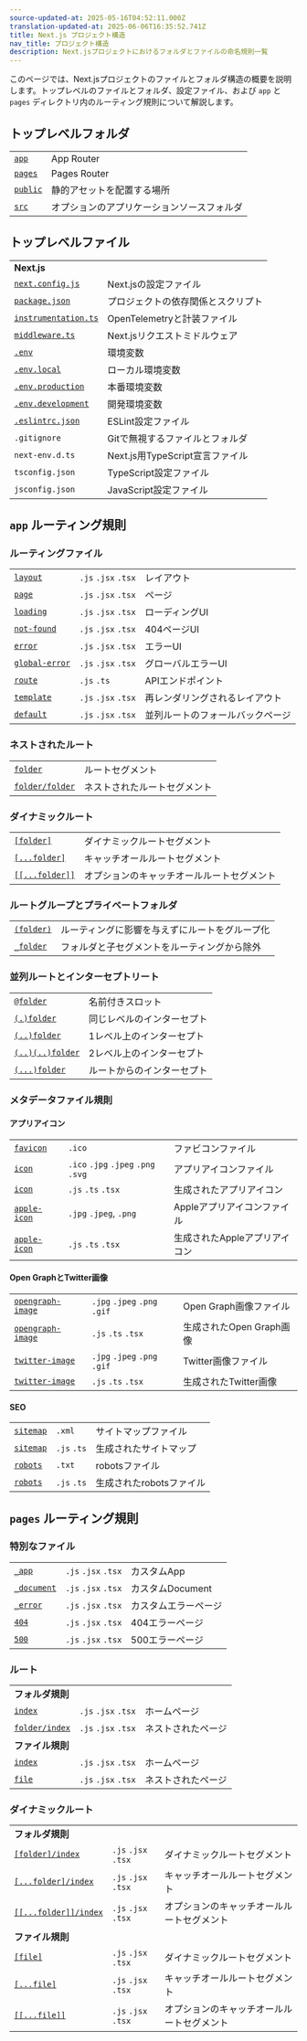 ```yaml
---
source-updated-at: 2025-05-16T04:52:11.000Z
translation-updated-at: 2025-06-06T16:35:52.741Z
title: Next.js プロジェクト構造
nav_title: プロジェクト構造
description: Next.jsプロジェクトにおけるフォルダとファイルの命名規則一覧
---
```


このページでは、Next.jsプロジェクトのファイルとフォルダ構造の概要を説明します。トップレベルのファイルとフォルダ、設定ファイル、および `app` と `pages` ディレクトリ内のルーティング規則について解説します。

## トップレベルフォルダ

|                                                                          |                                    |
| ------------------------------------------------------------------------ | ---------------------------------- |
| [`app`](/docs/app/building-your-application/routing)                     | App Router                         |
| [`pages`](/docs/pages/building-your-application/routing)                 | Pages Router                       |
| [`public`](/docs/app/building-your-application/optimizing/static-assets) | 静的アセットを配置する場所         |
| [`src`](/docs/app/building-your-application/configuring/src-directory)   | オプションのアプリケーションソースフォルダ |

## トップレベルファイル

|                                                                                             |                                         |
| ------------------------------------------------------------------------------------------- | --------------------------------------- |
| **Next.js**                                                                                 |                                         |
| [`next.config.js`](/docs/app/api-reference/next-config-js)                                  | Next.jsの設定ファイル                   |
| [`package.json`](/docs/getting-started/installation#manual-installation)                    | プロジェクトの依存関係とスクリプト       |
| [`instrumentation.ts`](/docs/app/building-your-application/optimizing/instrumentation)      | OpenTelemetryと計装ファイル             |
| [`middleware.ts`](/docs/app/building-your-application/routing/middleware)                   | Next.jsリクエストミドルウェア           |
| [`.env`](/docs/app/building-your-application/configuring/environment-variables)             | 環境変数                                |
| [`.env.local`](/docs/app/building-your-application/configuring/environment-variables)       | ローカル環境変数                        |
| [`.env.production`](/docs/app/building-your-application/configuring/environment-variables)  | 本番環境変数                            |
| [`.env.development`](/docs/app/building-your-application/configuring/environment-variables) | 開発環境変数                            |
| [`.eslintrc.json`](/docs/app/building-your-application/configuring/eslint)                  | ESLint設定ファイル                      |
| `.gitignore`                                                                                | Gitで無視するファイルとフォルダ         |
| `next-env.d.ts`                                                                             | Next.js用TypeScript宣言ファイル         |
| `tsconfig.json`                                                                             | TypeScript設定ファイル                  |
| `jsconfig.json`                                                                             | JavaScript設定ファイル                  |

## `app` ルーティング規則

### ルーティングファイル

|                                                                                 |                     |                              |
| ------------------------------------------------------------------------------- | ------------------- | ---------------------------- |
| [`layout`](/docs/app/api-reference/file-conventions/layout)                     | `.js` `.jsx` `.tsx` | レイアウト                   |
| [`page`](/docs/app/api-reference/file-conventions/page)                         | `.js` `.jsx` `.tsx` | ページ                       |
| [`loading`](/docs/app/api-reference/file-conventions/loading)                   | `.js` `.jsx` `.tsx` | ローディングUI               |
| [`not-found`](/docs/app/api-reference/file-conventions/not-found)               | `.js` `.jsx` `.tsx` | 404ページUI                  |
| [`error`](/docs/app/api-reference/file-conventions/error)                       | `.js` `.jsx` `.tsx` | エラーUI                     |
| [`global-error`](/docs/app/api-reference/file-conventions/error#global-errorjs) | `.js` `.jsx` `.tsx` | グローバルエラーUI           |
| [`route`](/docs/app/api-reference/file-conventions/route)                       | `.js` `.ts`         | APIエンドポイント            |
| [`template`](/docs/app/api-reference/file-conventions/template)                 | `.js` `.jsx` `.tsx` | 再レンダリングされるレイアウト |
| [`default`](/docs/app/api-reference/file-conventions/default)                   | `.js` `.jsx` `.tsx` | 並列ルートのフォールバックページ |

### ネストされたルート

|                                                                              |                      |
| ---------------------------------------------------------------------------- | -------------------- |
| [`folder`](/docs/app/building-your-application/routing#route-segments)       | ルートセグメント     |
| [`folder/folder`](/docs/app/building-your-application/routing#nested-routes) | ネストされたルートセグメント |

### ダイナミックルート

|                                                                                                           |                                  |
| --------------------------------------------------------------------------------------------------------- | -------------------------------- |
| [`[folder]`](/docs/app/building-your-application/routing/dynamic-routes#convention)                       | ダイナミックルートセグメント     |
| [`[...folder]`](/docs/app/building-your-application/routing/dynamic-routes#catch-all-segments)            | キャッチオールルートセグメント   |
| [`[[...folder]]`](/docs/app/building-your-application/routing/dynamic-routes#optional-catch-all-segments) | オプションのキャッチオールルートセグメント |

### ルートグループとプライベートフォルダ

|                                                                                     |                                                  |
| ----------------------------------------------------------------------------------- | ------------------------------------------------ |
| [`(folder)`](/docs/app/building-your-application/routing/route-groups#convention)   | ルーティングに影響を与えずにルートをグループ化   |
| [`_folder`](/docs/app/building-your-application/routing/colocation#private-folders) | フォルダと子セグメントをルーティングから除外     |

### 並列ルートとインターセプトリート

|                                                                                                |                            |
| ---------------------------------------------------------------------------------------------- | -------------------------- |
| [`@folder`](/docs/app/building-your-application/routing/parallel-routes#convention)            | 名前付きスロット           |
| [`(.)folder`](/docs/app/building-your-application/routing/intercepting-routes#convention)      | 同じレベルのインターセプト |
| [`(..)folder`](/docs/app/building-your-application/routing/intercepting-routes#convention)     | 1レベル上のインターセプト  |
| [`(..)(..)folder`](/docs/app/building-your-application/routing/intercepting-routes#convention) | 2レベル上のインターセプト  |
| [`(...)folder`](/docs/app/building-your-application/routing/intercepting-routes#convention)    | ルートからのインターセプト |

### メタデータファイル規則

#### アプリアイコン

|                                                                                                                 |                                     |                          |
| --------------------------------------------------------------------------------------------------------------- | ----------------------------------- | ------------------------ |
| [`favicon`](/docs/app/api-reference/file-conventions/metadata/app-icons#favicon)                                | `.ico`                              | ファビコンファイル       |
| [`icon`](/docs/app/api-reference/file-conventions/metadata/app-icons#icon)                                      | `.ico` `.jpg` `.jpeg` `.png` `.svg` | アプリアイコンファイル   |
| [`icon`](/docs/app/api-reference/file-conventions/metadata/app-icons#generate-icons-using-code-js-ts-tsx)       | `.js` `.ts` `.tsx`                  | 生成されたアプリアイコン |
| [`apple-icon`](/docs/app/api-reference/file-conventions/metadata/app-icons#apple-icon)                          | `.jpg` `.jpeg`, `.png`              | Appleアプリアイコンファイル |
| [`apple-icon`](/docs/app/api-reference/file-conventions/metadata/app-icons#generate-icons-using-code-js-ts-tsx) | `.js` `.ts` `.tsx`                  | 生成されたAppleアプリアイコン |

#### Open GraphとTwitter画像

|                                                                                                                             |                              |                            |
| --------------------------------------------------------------------------------------------------------------------------- | ---------------------------- | -------------------------- |
| [`opengraph-image`](/docs/app/api-reference/file-conventions/metadata/opengraph-image#opengraph-image)                      | `.jpg` `.jpeg` `.png` `.gif` | Open Graph画像ファイル     |
| [`opengraph-image`](/docs/app/api-reference/file-conventions/metadata/opengraph-image#generate-images-using-code-js-ts-tsx) | `.js` `.ts` `.tsx`           | 生成されたOpen Graph画像   |
| [`twitter-image`](/docs/app/api-reference/file-conventions/metadata/opengraph-image#twitter-image)                          | `.jpg` `.jpeg` `.png` `.gif` | Twitter画像ファイル        |
| [`twitter-image`](/docs/app/api-reference/file-conventions/metadata/opengraph-image#generate-images-using-code-js-ts-tsx)   | `.js` `.ts` `.tsx`           | 生成されたTwitter画像      |

#### SEO

|                                                                                             |             |                       |
| ------------------------------------------------------------------------------------------- | ----------- | --------------------- |
| [`sitemap`](/docs/app/api-reference/file-conventions/metadata/sitemap#static-sitemapxml)    | `.xml`      | サイトマップファイル  |
| [`sitemap`](/docs/app/api-reference/file-conventions/metadata/sitemap#generate-a-sitemap)   | `.js` `.ts` | 生成されたサイトマップ |
| [`robots`](/docs/app/api-reference/file-conventions/metadata/robots#static-robotstxt)       | `.txt`      | robotsファイル        |
| [`robots`](/docs/app/api-reference/file-conventions/metadata/robots#generate-a-robots-file) | `.js` `.ts` | 生成されたrobotsファイル |

## `pages` ルーティング規則

### 特別なファイル

|                                                                                                             |                     |                   |
| ----------------------------------------------------------------------------------------------------------- | ------------------- | ----------------- |
| [`_app`](/docs/pages/building-your-application/routing/custom-app)                                          | `.js` `.jsx` `.tsx` | カスタムApp       |
| [`_document`](/docs/pages/building-your-application/routing/custom-document)                                | `.js` `.jsx` `.tsx` | カスタムDocument  |
| [`_error`](/docs/pages/building-your-application/routing/custom-error#more-advanced-error-page-customizing) | `.js` `.jsx` `.tsx` | カスタムエラーページ |
| [`404`](/docs/pages/building-your-application/routing/custom-error#404-page)                                | `.js` `.jsx` `.tsx` | 404エラーページ    |
| [`500`](/docs/pages/building-your-application/routing/custom-error#500-page)                                | `.js` `.jsx` `.tsx` | 500エラーページ    |

### ルート

|                                                                                                |                     |             |
| ---------------------------------------------------------------------------------------------- | ------------------- | ----------- |
| **フォルダ規則**                                                                               |                     |             |
| [`index`](/docs/pages/building-your-application/routing/pages-and-layouts#index-routes)        | `.js` `.jsx` `.tsx` | ホームページ |
| [`folder/index`](/docs/pages/building-your-application/routing/pages-and-layouts#index-routes) | `.js` `.jsx` `.tsx` | ネストされたページ |
| **ファイル規則**                                                                               |                     |             |
| [`index`](/docs/pages/building-your-application/routing/pages-and-layouts#index-routes)        | `.js` `.jsx` `.tsx` | ホームページ |
| [`file`](/docs/pages/building-your-application/routing/pages-and-layouts)                      | `.js` `.jsx` `.tsx` | ネストされたページ |

### ダイナミックルート

|                                                                                                                   |                     |                                  |
| ----------------------------------------------------------------------------------------------------------------- | ------------------- | -------------------------------- |
| **フォルダ規則**                                                                                                  |                     |                                  |
| [`[folder]/index`](/docs/pages/building-your-application/routing/dynamic-routes)                                  | `.js` `.jsx` `.tsx` | ダイナミックルートセグメント     |
| [`[...folder]/index`](/docs/pages/building-your-application/routing/dynamic-routes#catch-all-segments)            | `.js` `.jsx` `.tsx` | キャッチオールルートセグメント   |
| [`[[...folder]]/index`](/docs/pages/building-your-application/routing/dynamic-routes#optional-catch-all-segments) | `.js` `.jsx` `.tsx` | オプションのキャッチオールルートセグメント |
| **ファイル規則**                                                                                                  |                     |                                  |
| [`[file]`](/docs/pages/building-your-application/routing/dynamic-routes)                                          | `.js` `.jsx` `.tsx` | ダイナミックルートセグメント     |
| [`[...file]`](/docs/pages/building-your-application/routing/dynamic-routes#catch-all-segments)                    | `.js` `.jsx` `.tsx` | キャッチオールルートセグメント   |
| [`[[...file]]`](/docs/pages/building-your-application/routing/dynamic-routes#optional-catch-all-segments)         | `.js` `.jsx` `.tsx` | オプションのキャッチオールルートセグメント |